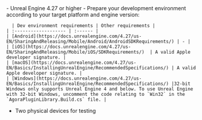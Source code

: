 <PlatformWrapper platform="unreal, blueprint">
- Unreal Engine 4.27 or higher
- Prepare your development environment according to your target platform and engine version:

      | Dev environment requirements | Other requirements |
    | :------------------- | :------ |
    | [Android](https://docs.unrealengine.com/4.27/us-EN/SharingAndReleasing/Mobile/Android/AndroidSDKRequirements/) | - |
    | [iOS](https://docs.unrealengine.com/4.27/us-EN/SharingAndReleasing/Mobile/iOS/SDKRequirements/)  | A valid Apple developer signature. |
    | [macOS](https://docs.unrealengine.com/4.27/us-EN/Basics/InstallingUnrealEngine/RecommendedSpecifications/) | A valid Apple developer signature. |
    | [Windows](https://docs.unrealengine.com/4.27/us-EN/Basics/InstallingUnrealEngine/RecommendedSpecifications/) |32-bit Windows only supports Unreal Engine 4 and below. To use Unreal Engine with 32-bit Windows, uncomment the code relating to `Win32` in the `AgoraPluginLibrary.Build.cs` file. |

- Two physical devices for testing
</PlatformWrapper>